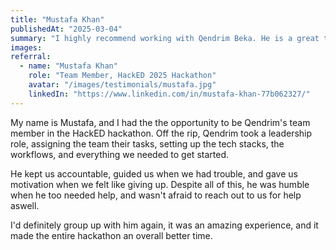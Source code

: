 ```yaml
---
title: "Mustafa Khan"
publishedAt: "2025-03-04"
summary: "I highly recommend working with Qendrim Beka. He is a great team member, and will definitely give his all."
images:
referral:
  - name: "Mustafa Khan"
    role: "Team Member, HackED 2025 Hackathon"
    avatar: "/images/testimonials/mustafa.jpg"
    linkedIn: "https://www.linkedin.com/in/mustafa-khan-77b062327/"
---
```


My name is Mustafa, and I had the the opportunity to be Qendrim's team member in the HackED hackathon. Off the rip, Qendrim took a leadership role, assigning the team their tasks, setting up the tech stacks, the workflows, and everything we needed to get started.

He kept us accountable, guided us when we had trouble, and gave us motivation when we felt like giving up. Despite all of this, he was humble when he too needed help, and wasn't afraid to reach out to us for help aswell. 

I'd definitely group up with him again, it was an amazing experience, and it made the entire hackathon an overall better time.